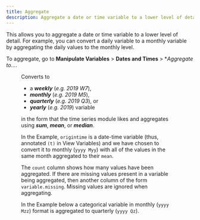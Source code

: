 ```yaml
---
title: Aggregate
description: Aggregate a date or time variable to a lower level of detail.
---
```


This allows you to aggregate a date or time variable to a lower level of detail. For example, you can convert a daily variable to a monthly variable by aggregating the daily values to the monthly level.

To aggregate, go to **<lite>Manipulate </lite>Variables** > **Dates and Times** > \*_Aggregate to..._.


<Figure src={aggregate} caption="Aggregate over date-time menu" width="400" />

Converts to

- a **_weekly_** (_e.g. 2019 W7_),
- **_monthly_** (_e.g. 2019 M5_),
- **_quarterly_** (_e.g. 2019 Q3_), or
- **_yearly_** (_e.g. 2019_) variable

in the form that the time series module likes and aggregates using **_sum_**, **_mean_**, or **_median_**.

In the Example, `origintime` is a date-time variable (thus, annotated `(t)` in View Variables) and we have chosen to convert it to monthly (`yyyy Myy`) with all of the values in the same month aggregated to their `mean`.

The `count` column shows how many values have been aggregated. If there are missing values present in a variable being aggregated, then another column of the form `variable.missing`. Missing values are ignored when aggregating.

In the Example below a categorical variable in monthly (`yyyy Mzz`) format is aggregated to quarterly (`yyyy Qz`).


<Figure
  src={aggregate2}
  caption="Aggregate over date-time example 2."
  width="400"
/>
